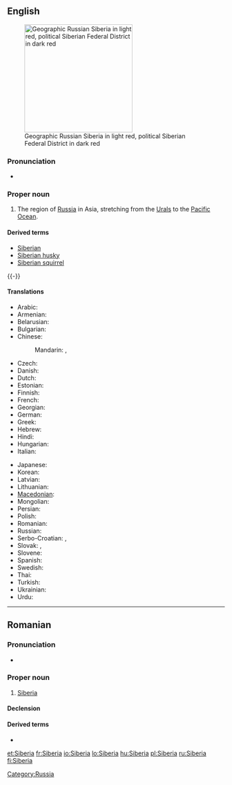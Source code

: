 ==English==
{{wikipedia}}
[[Image:Siberia Federal Subjects.png|thumb|right|250px|Geographic Russian Siberia in light red, political Siberian Federal District in dark red]]

===Pronunciation===
* {{rhymes|ɪəriə}}

===Proper noun===
{{en-proper noun}}

# The region of [[Russia]] in Asia, stretching from the [[Urals]] to the [[Pacific Ocean]].

====Derived terms====
* [[Siberian]]
* [[Siberian husky]]
* [[Siberian squirrel]]

{{-}}

====Translations====
{{trans-top|region of Russia}}
* Arabic: {{t|ar|سيبيريا|f|tr=sibiirya}}
* Armenian: {{t-|hy|Սիբիր|tr=Sibir}}
* Belarusian: {{t|be|Сібір|f|tr=Sibír|xs=Belarusian}}
* Bulgarian: {{t-|bg|Сибир|f|tr=Sibír}}
* Chinese:
*: Mandarin: {{t|cmn|西伯利亞|sc=Hani}}, {{t|cmn|西伯利亚|tr=Xībólìyà|sc=Hani}}
* Czech: {{t|cs|Sibiř|f}}
* Danish: {{t-|da|Sibirien}}
* Dutch: {{t-|nl|Siberië|n}}
* Estonian: {{t-|et|Siber}}
* Finnish: {{t+|fi|Siperia}}
* French: {{t+|fr|Sibérie|f}}
* Georgian: {{t|ka|ციმბირი|tr=c'imbiri|sc=Geor|xs=Georgian}}
* German: {{t+|de|Sibirien|n}}
* Greek: {{t|el|Σιβηρία|f|tr=Siviría}}
* Hebrew: {{t|he|סיביר}}
* Hindi: {{t|hi|साइबेरिया|tr=sā'ibēriyā|xs=Hindi}}
* Hungarian: {{t+|hu|Szibéria}}
* Italian: {{t-|it|Siberia|f}}
{{trans-mid}}
* Japanese: {{t-|ja|シベリア|tr=Shiberia}}
* Korean: {{t+|ko|시베리아|tr=Siberia|sc=Hang}}
* Latvian: {{t|lv|Sibīrija|xs=Latvian}}
* Lithuanian: {{t|lt|Sibiras|xs=Lithuanian}}
* [[Macedonian]]: {{t-|mk|Сибир|m|tr=Síbir}}
* Mongolian: {{t-|mn|Сибирь|tr=Sibír’|sc=Cyrl|xs=Mongolian}}
* Persian: {{t|fa|سیبریه}}
* Polish: {{t+|pl|Syberia|f}}
* Romanian: {{t-|ro|Siberia|f}}
* Russian: {{t+|ru|Сибирь|f|tr=Sibír’}}
* Serbo-Croatian: {{tø|sh|Сибир|m|sc=Cyrl|xs=Serbo-Croatian}}, {{tø|sh|Sibir|m|xs=Serbo-Croatian}}
* Slovak: {{t|sk|Sibír|f}}, {{t|sk|Sibíria|f}} {{qualifier|rare}}
* Slovene: {{t+|sl|Sibirija|f}}
* Spanish: {{t-|es|Siberia|f}}
* Swedish: {{t-|sv|Sibirien|c}}
* Thai: {{t|th|ไซบีเรีย|tr=saibeeria}}
* Turkish: {{t|tr|Sibirya}}
* Ukrainian: {{t|uk|Сибір|f|tr=Sybír|xs=Ukrainian}}
* Urdu: {{t|ur|سائبیریا|xs=Urdu}}
{{trans-bottom}}

[[Category:Russia]]

----

==Romanian==

===Pronunciation===
* {{IPA|[siˈbe.ri.a]|lang=ro}}

===Proper noun===
{{infl|ro|proper noun|gender=f}}

# [[#English|Siberia]]

====Declension====
{{ro-country|gend=f|Siberiei}}

====Derived terms====
* {{l|ro|siberian}}

[[et:Siberia]]
[[fr:Siberia]]
[[io:Siberia]]
[[lo:Siberia]]
[[hu:Siberia]]
[[pl:Siberia]]
[[ru:Siberia]]
[[fi:Siberia]]